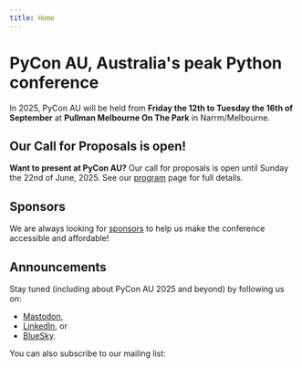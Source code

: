 ```yaml
---
title: Home
---
```



# PyCon AU, Australia's peak Python conference

In 2025, PyCon AU will be held from **Friday the 12th to Tuesday the 16th of September** at **Pullman Melbourne On The Park** in Narrm/Melbourne.

## Our Call for Proposals is open!

**Want to present at PyCon AU?** Our call for proposals is open until Sunday the 22nd of June, 2025. See our <a href="/program">program</a> page for full details.

## Sponsors

We are always looking for [sponsors](/sponsor) to help us make the conference accessible and affordable!

## Announcements

Stay tuned (including about PyCon AU 2025 and beyond) by following us on:

- [Mastodon](https://mastodon.pycon.org.au/@pyconau),
- [LinkedIn](https://www.linkedin.com/company/pyconau/), or
- [BlueSky](https://bsky.app/profile/pyconau.bsky.social).

You can also subscribe to our mailing list:

<MailingListSignup />
